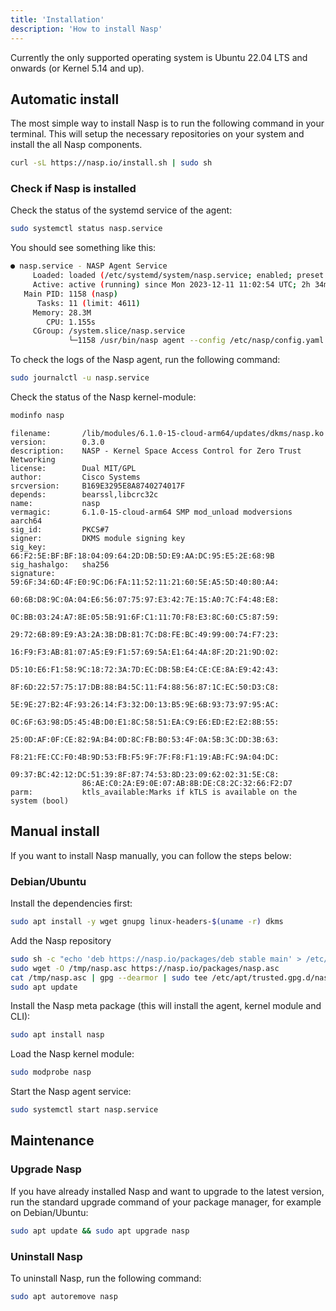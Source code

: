 ```yaml
---
title: 'Installation'
description: 'How to install Nasp'
---
```


Currently the only supported operating system is Ubuntu 22.04 LTS and onwards (or Kernel 5.14 and up).

## Automatic install

The most simple way to install Nasp is to run the following command in your terminal.
This will setup the necessary repositories on your system and install the all Nasp components.

```sh
curl -sL https://nasp.io/install.sh | sudo sh
```

### Check if Nasp is installed

Check the status of the systemd service of the agent:

```sh
sudo systemctl status nasp.service
```

You should see something like this:

```sh
● nasp.service - NASP Agent Service
     Loaded: loaded (/etc/systemd/system/nasp.service; enabled; preset: enabled)
     Active: active (running) since Mon 2023-12-11 11:02:54 UTC; 2h 34min ago
   Main PID: 1158 (nasp)
      Tasks: 11 (limit: 4611)
     Memory: 28.3M
        CPU: 1.155s
     CGroup: /system.slice/nasp.service
             └─1158 /usr/bin/nasp agent --config /etc/nasp/config.yaml --rules-path /etc/nasp/rules/ --sd-path /etc/nasp/services/
```

To check the logs of the Nasp agent, run the following command:

```sh
sudo journalctl -u nasp.service
```

Check the status of the Nasp kernel-module:

```sh
modinfo nasp
```
```
filename:       /lib/modules/6.1.0-15-cloud-arm64/updates/dkms/nasp.ko
version:        0.3.0
description:    NASP - Kernel Space Access Control for Zero Trust Networking
license:        Dual MIT/GPL
author:         Cisco Systems
srcversion:     B169E3295E8A8740274017F
depends:        bearssl,libcrc32c
name:           nasp
vermagic:       6.1.0-15-cloud-arm64 SMP mod_unload modversions aarch64
sig_id:         PKCS#7
signer:         DKMS module signing key
sig_key:        66:F2:5E:BF:BF:18:04:09:64:2D:DB:5D:E9:AA:DC:95:E5:2E:68:9B
sig_hashalgo:   sha256
signature:      59:6F:34:6D:4F:E0:9C:D6:FA:11:52:11:21:60:5E:A5:5D:40:80:A4:
                60:6B:D8:9C:0A:04:E6:56:07:75:97:E3:42:7E:15:A0:7C:F4:48:E8:
                0C:BB:03:24:A7:8E:05:5B:91:6F:C1:11:70:F8:E3:8C:60:C5:87:59:
                29:72:6B:89:E9:A3:2A:3B:DB:81:7C:D8:FE:BC:49:99:00:74:F7:23:
                16:F9:F3:AB:81:07:A5:E9:F1:57:69:5A:E1:64:4A:8F:2D:21:9D:02:
                D5:10:E6:F1:58:9C:18:72:3A:7D:EC:DB:5B:E4:CE:CE:8A:E9:42:43:
                8F:6D:22:57:75:17:DB:88:B4:5C:11:F4:88:56:87:1C:EC:50:D3:C8:
                5E:9E:27:B2:4F:93:26:14:F3:32:D0:13:B5:9E:6B:93:73:97:95:AC:
                0C:6F:63:98:D5:45:4B:D0:E1:8C:58:51:EA:C9:E6:ED:E2:E2:8B:55:
                25:0D:AF:0F:CE:82:9A:B4:0D:8C:FB:B0:53:4F:0A:5B:3C:DD:3B:63:
                F8:21:FE:CC:F0:4B:9D:53:FB:F5:9F:7F:F8:F1:19:AB:FC:9A:04:DC:
                09:37:BC:42:12:DC:51:39:8F:87:74:53:8D:23:09:62:02:31:5E:C8:
                86:AE:C0:2A:E9:0E:07:AB:8B:DE:C8:2C:32:66:F2:D7
parm:           ktls_available:Marks if kTLS is available on the system (bool)
```

## Manual install

If you want to install Nasp manually, you can follow the steps below:

### Debian/Ubuntu

Install the dependencies first:

```sh
sudo apt install -y wget gnupg linux-headers-$(uname -r) dkms
```

Add the Nasp repository

```sh
sudo sh -c "echo 'deb https://nasp.io/packages/deb stable main' > /etc/apt/sources.list.d/nasp.list"
sudo wget -O /tmp/nasp.asc https://nasp.io/packages/nasp.asc
cat /tmp/nasp.asc | gpg --dearmor | sudo tee /etc/apt/trusted.gpg.d/nasp.gpg >/dev/null
sudo apt update
```

Install the Nasp meta package (this will install the agent, kernel module and CLI):

```sh
sudo apt install nasp
```

Load the Nasp kernel module:

```sh
sudo modprobe nasp
```

Start the Nasp agent service:

```sh
sudo systemctl start nasp.service
```

## Maintenance

### Upgrade Nasp

If you have already installed Nasp and want to upgrade to the latest version,
run the standard upgrade command of your package manager, for example on Debian/Ubuntu:

```sh
sudo apt update && sudo apt upgrade nasp
```

### Uninstall Nasp

To uninstall Nasp, run the following command:

```sh
sudo apt autoremove nasp
```
